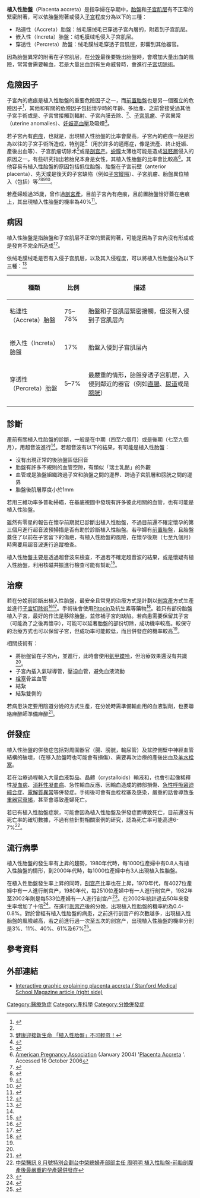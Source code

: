 {{refimprove|time=2016-10-27T13:28:08+00:00}}
{{Infobox medical condition |
  Name           = 植入性胎盤 |
  ICD10          = {{ICD10|O|43|2}} |
  ICD9           = {{ICD9|667.0}} |
  ICDO           = |
  Image          = Placenta_accreta.png |
  Caption        = 植入性胎盤的分類|
  OMIM           = |
  MedlinePlus    = |
  eMedicineSubj  = |
  eMedicineTopic = |
  DiseasesDB     = 10091 |
  MeshID            = D010921 |
}}

'''植入性胎盤'''（Placenta accreta）是指孕婦在孕期中，[[胎盤|胎盤]]和[[子宫肌层|子宫肌层]]有不正常的緊密附著，可以依胎盤附著或侵入[[子宫|子宫]]程度分為以下的三種：
* 粘連性（Accreta）胎盤：绒毛膜绒毛已穿透子宮內層的{{le|基底蛻膜|Decidua basalis}}，附着到子宫肌层。
* 嵌入性（Increta）胎盤：绒毛膜绒毛侵入子宫肌层。
* 穿透性（Percreta）胎盤：绒毛膜绒毛穿透子宫肌层，影響到其他器官。

因為胎盤異常的附著在子宫肌层，在[[分娩|分娩]]最後要娩出胎盤時，會增加大量出血的風險，常常會需要輸血，若是大量出血到有生命威脅時，會進行[[子宮切除術|子宮切除術]]。
==危險因子==
子宮內的疤痕是植入性胎盤的重要危險因子之一，而[[前置胎盤|前置胎盤]]也是另一個獨立的危險因子<REF>
{{Cite web |url=http://www.mmh.org.tw/obs/highrisk_edu009.htm |title=前置胎盤 |accessdate=2016-10-27 |archive-date=2016-11-04 |archive-url=https://web.archive.org/web/20161104125201/http://www.mmh.org.tw/obs/highrisk_edu009.htm |dead-url=no }}
</REF>，其他和有關的危險因子包括懷孕時的年齡、多胎產、之前曾接受過其他子宮手術或是{{le|子宮擴張及搔刮|Dilation and curettage|子宮搔刮}}、子宮曾接觸到輻射、子宮內膜去除、{{le|阿舍曼綜合症|Asherman syndrome}}<ref name="Al Serehi"/>、[[子宮肌瘤|子宮肌瘤]]、子宮異常（uterine anomalies）、[[妊娠高血壓|妊娠高血壓]]及吸煙<ref>[http://www.mababy.com/knowledge/article.aspx?aid=D70D314BAB4F8AE0 健康迎接新生命 「植入性胎盤」不可輕忽！]{{dead link|date=2018年3月 |bot=InternetArchiveBot |fix-attempted=yes }}</ref>。

若子宮內有[[疤痕|疤痕]]，也就是{{le|阿舍曼綜合症|Asherman syndrome}}，出現植入性胎盤的比率會變高，子宮內的疤痕一般是因為以往的子宮手術所造成，特別是{{le|子宮擴張及搔刮|Dilation and curettage}}<ref name="Capella">{{cite journal |pages=1230–3 |doi=10.1093/humrep/14.5.1230 |title=Hysteroscopic treatment of severe Asherman's syndrome and subsequent fertility |url=https://archive.org/details/sim_human-reproduction_1999-05_14_5/page/1230 |year=1999 |last1=Capella-Allouc |first1=S. |journal=Human Reproduction |volume=14 |issue=5 |pmid=10325268 |last2=Morsad |first2=F |last3=Rongières-Bertrand |first3=C |last4=Taylor |first4=S |last5=Fernandez |first5=H}}</ref>（用於許多的適應症，像是流產、終止妊娠、產後出血等）、子宫肌瘤切除术<ref name="Al Serehi">{{cite journal |pmid=18946102 |year=2008 |last1=Al-Serehi |first1=A |last2=Mhoyan |first2=A |last3=Brown |first3=M |last4=Benirschke |first4=K |last5=Hull |first5=A |last6=Pretorius |first6=DH |title=Placenta accreta: An association with fibroids and Asherman syndrome |volume=27 |issue=11 |pages=1623–8 |journal=Journal of ultrasound in medicine}}</ref>或是[[剖宫产|剖宫产]]。[[蜕膜|蜕膜]]太薄也可能是造成[[滋胚層|滋胚層]]侵入的原因之一。有些研究指出若胎兒本身是女性，其植入性胎盤的比率會比較高<ref>[http://www.americanpregnancy.org American Pregnancy Association] {{Wayback|url=http://www.americanpregnancy.org/ |date=20060116063059 }} (January 2004) '[http://www.americanpregnancy.org/pregnancycomplications/placentaaccreta.html Placenta Accreta] {{webarchive|url=https://web.archive.org/web/20060116063059/http://www.americanpregnancy.org/pregnancycomplications/placentaaccreta.html |date=2006-01-16 }}'. Accessed 16 October 2006</ref>。其他容易有植入性胎盤的原因包括低位胎盤、胎盤在子宮前壁（anterior placenta）、先天或是後天的子宮缺陷（例如[[子宮縱隔|子宮縱隔]]）、子宮肌瘤、胎盤異位植入（包括{{le|宮角妊娠|cornual pregnancy}}）等<ref name=labourprac>{{cite book|last=Arulkumaran|first=edited by Richard Warren, Sabaratnam|title=Best practice in labour and delivery|url=https://archive.org/details/bestpracticelabo00warr|year=2009|publisher=Cambridge University Press|location=Cambridge|isbn=978-0-521-72068-7|pages=[https://archive.org/details/bestpracticelabo00warr/page/n121 108], 146|edition=1st ed., 3rd printing.}}</ref><ref>{{cite journal|last=Bass|first=KE|author2=Morrish, D |author3=Roth, I |author4=Bhardwaj, D |author5=Taylor, R |author6=Zhou, Y |author7= Fisher, SJ |title=Human cytotrophoblast invasion is up-regulated by epidermal growth factor: evidence that paracrine factors modify this process.|journal=Developmental Biology|date=August 1994|volume=164|issue=2|pages=550–61|pmid=8045351|doi=10.1006/dbio.1994.1223}}</ref><ref>{{cite journal|last=Shimonovitz|first=S|author2=Hurwitz, A |author3=Dushnik, M |author4=Anteby, E |author5=Geva-Eldar, T |author6= Yagel, S |title=Developmental regulation of the expression of 72 and 92 kd type IV collagenases in human trophoblasts: a possible mechanism for control of trophoblast invasion.|url=https://archive.org/details/sim_american-journal-of-obstetrics-and-gynecology_1994-09_171_3/page/832|journal=American Journal of Obstetrics and Gynecology|date=September 1994|volume=171|issue=3|pages=832–8|pmid=7522400|doi=10.1016/0002-9378(94)90107-4}}</ref><ref name=acog>{{cite journal|last=ACOG Committee on Obstetric|first=Practice|title=ACOG Committee opinion. Number 266, January 2002 : placenta accreta.|url=https://archive.org/details/sim_obstetrics-and-gynecology_2002-01_99_1/page/169|journal=Obstetrics and gynecology|date=January 2002|volume=99|issue=1|pages=169–70|pmid=11777527|doi=10.1016/s0029-7844(01)01748-3}}</ref>。

若產婦超過35歲，曾作過[[剖宮產|剖宮產]]，目前子宮內有疤痕，且前置胎盤恰好蓋在疤痕上，其出現植入性胎盤的機率為40%<ref>{{cite book|last=Hobbins|first=John C.|title=Obstetric ultrasound : artistry in practice|year=2007|publisher=Blackwell|location=Oxford|isbn=978-1-4051-5815-2|pages=10}}</ref>。

==病因==
植入性胎盤是指胎盤和子宫肌层不正常的緊密附著，可能是因為子宮內沒有形成{{le|蜕膜基底|decidua basalis}}或是{{le|尼塔布赫层|Nitabuch's layer}}發育不完全所造成<ref name=gabbe>{{cite book|editor1=Steven G. Gabbe|editor2=Jennifer R. Niebyl|editor3=Joe Leigh Simpson|title=Obstetrics: normal and problem pregnancies|url=https://archive.org/details/gabbeobstetricsn00gabb|year=2002|publisher=Churchill Livingstone|location=New York, NY [u.a.]|isbn=9780443065729|pages=[https://archive.org/details/gabbeobstetricsn00gabb/page/n1051 519]|edition=4.}}</ref>。

依绒毛膜绒毛是否有入侵子宫肌层，以及其入侵程度，可以將植入性胎盤分為以下三種：<ref name=pansci>{{Cite web |url=http://pansci.asia/archives/107870 |title=植入性胎盤：讓婦產科醫師畏懼的梅杜莎 |accessdate=2016-10-23 |archive-date=2016-10-25 |archive-url=https://web.archive.org/web/20161025042115/http://pansci.asia/archives/107870 |dead-url=no }}</ref>

{| class="wikitable" border="1"
|-
!  種類
!  比例
!  描述
|-
|  粘連性（Accreta）胎盤
|  75–78%
| 胎盤和子宫肌层緊密接觸，但沒有入侵到子宫肌层內
|-
|  嵌入性（Increta）胎盤
|  17%
|  胎盤入侵到子宫肌层內
|-
|  穿透性（Percreta）胎盤
|  5–7%
|  最嚴重的情形，胎盤穿透子宫肌层，入侵到鄰近的器官（例如[[直腸|直腸]]、[[尿道|尿道]]或是[[膀胱|膀胱]]）
|-
|}

==診斷==
產前有關植入性胎盤的診斷，一般是在中期（四至六個月）或是後期（七至九個月），用超音波進行<ref name=pansci/>。若超音波有以下的結果，有可能是植入性胎盤：
*沒有出現正常的後胎盤區低回音
*胎盤有許多不規則的血管空隙，有類似「瑞士乳酪」的外觀
*血管或是胎盤組織跨過子宮和胎盤之間的邊界、跨過子宮肌層和膀胱之間的邊界
*胎盤後肌層厚度小於1mm

若用三維功率多普勒掃瞄，在基底視圖中發現有許多彼此相關的血管，也有可能是植入性胎盤。

雖然有零星的報告在懷孕前期就已診斷出植入性胎盤，不過目前還不確定懷孕的第三個月進行超音波預掃描是否有助於診斷植入性胎盤。若孕婦有[[前置胎盤|前置胎盤]]，且胎盤蓋住了以前在子宮留下的傷疤，有植入性胎盤的風險，在懷孕後期（七至九個月）時需要用超音波進行追蹤檢查。

植入性胎盤主要是透過超音波來檢查，不過若不確定超音波的結果，或是懷疑有植入性胎盤，利用核磁共振進行檢查可能有幫助<ref name="acog2">{{Cite web |url=http://www.acog.org/Resources-And-Publications/Committee-Opinions/Committee-on-Obstetric-Practice/Placenta-Accreta |title=ACOG Home/Resources & Publications/Committee Opinions/Placenta Accreta |access-date=2016-10-26 |archive-url=https://web.archive.org/web/20161024170734/http://www.acog.org/Resources-And-Publications/Committee-Opinions/Committee-on-Obstetric-Practice/Placenta-Accreta |archive-date=2016-10-24 |dead-url=yes }}</ref>。

==治療==
若在分娩前診斷出植入性胎盤，最安全且常見的治療方式是計劃以[[剖宮產|剖宮產]]方式生產並進行[[子宮切除術|子宮切除術]]<ref>{{cite book |first1=T A |last1=Johnston |first2=S |last2=Paterson-Brown |publisher=Royal College of Obstetricians and Gynecologists |date=January 2011 |title=Placenta Praevia, Placenta Praevia Accreta and Vasa Praevia: Diagnosis and Management |url=http://www.rcog.org.uk/womens-health/clinical-guidance/placenta-praevia-and-placenta-praevia-accreta-diagnosis-and-manageme |series=Green-top Guideline No. 27 |access-date=2016-10-25 |archive-date=2014-07-08 |archive-url=https://web.archive.org/web/20140708113713/http://www.rcog.org.uk/womens-health/clinical-guidance/placenta-praevia-and-placenta-praevia-accreta-diagnosis-and-manageme |dead-url=no }}</ref><ref name="ReferenceA">{{cite journal |pages=927–41 |doi=10.1097/01.AOG.0000207559.15715.98 |title=Placenta Previa, Placenta Accreta, and Vasa Previa |url=https://archive.org/details/sim_obstetrics-and-gynecology_2006-04_107_4/page/927 |year=2006 |last1=Oyelese |first1=Yinka |last2=Smulian |first2=John C. |journal=Obstetrics & Gynecology |volume=107 |issue=4 |pmid=16582134}}</ref>。手術後會使用[[催產素|Pitocin]]及抗生素等藥物<ref name=protocols>{{cite book|last=Turrentine|first=John E.|title=Clinical protocols in obstetrics and gynecology|url=https://archive.org/details/clinicalprotocol00turr|year=2008|publisher=Informa Healthcare|location=London|isbn=9780415439961|pages=[https://archive.org/details/clinicalprotocol00turr/page/286 286]|edition=3rd}}</ref>。若只有部份胎盤植入子宮，最好的作法是移除胎盤，並修補子宮的缺陷。若病患需要保留其子宮（可能為了之後再懷孕），可能可以延著胎盤的部份切除，成功機率較高。較保守的治療方式也可以保留子宮，但成功率可能較低，而且併發症的機率較高<ref name="ReferenceA"/>。

相關技術有：
* 將胎盤留在子宮內，並進行{{le|刮宮|curettage}}，此時會使用[[氨甲蝶呤|氨甲蝶呤]]，但治療效果還沒有共識<ref name =gabbe />。
* 子宮內插入氣球導管，壓迫血管，避免血液流動
* [[栓塞|栓塞]]骨盆血管
* 結紮{{le|髂內動脈|Internal iliac artery}}
* 結紮雙側的{{le|子宮動脈|uterine artery}}

若病患決定要用陰道分娩的方式生產，在分娩時需準備輸血用的血液製劑，也要聯絡麻醉師準備麻醉<ref>{{cite journal |pages=77–8 |doi=10.1016/S0020-7292(02)80003-0 |title=Placenta accreta Number 266, January 2002 Committee on Obstetric Practice |url=https://archive.org/details/sim_international-journal-of-gynecology-obstetrics_2002-04_77_1/page/77 |year=2002 |journal=International Journal of Gynecology & Obstetrics |volume=77 |pmid=12053897 |last1=Committee On Obstetric |first1=Practice |issue=1}}</ref>。

==併發症==
植入性胎盤的併發症包括對周圍器官（腸、膀胱，輸尿管）及盆腔側壁中神經血管結構的破壞，（在移入胎盤時也可能會有損傷）、需要再次治療的產後出血及[[羊水栓塞|羊水栓塞]]。

若在治療過程輸入大量血液製品、晶體（crystalloids）輸液和{{le|血容量擴充劑|Volume expander}}，也會引起像稀釋性[[凝血病|凝血病]]、[[消耗性凝血病|消耗性凝血病]]、急性輸血反應、因輸血造成的肺部損傷、[[急性呼吸窘迫綜合症|急性呼吸窘迫綜合症]]、[[電解質異常|電解質異常]]等併發症。手術後可會有血栓栓塞及感染，嚴重的話會導致[[多重器官衰竭|多重器官衰竭]]，甚至會導致產婦死亡。

若已有植入性胎盤症狀，可能會因為植入性胎盤及併發症而導致死亡，目前還沒有死亡率的確切數據，不過有些針對相關案例的研究，認為死亡率可能高達6-7%<ref>[http://www.vghtc.gov.tw/GipOpenWeb/wSite/public/file/portal/periodical/med173/10-11.pdf10 中榮醫訊 8 月號特別企劃台中榮總婦產部部主任 周明明 植入性胎盤-前胎剖腹產後最嚴重的孕產婦併發症]{{dead link|date=2018年3月 |bot=InternetArchiveBot |fix-attempted=yes }}</ref>。

== 流行病學== 
植入性胎盤的發生率有上昇的趨勢，1980年代時，每1000位產婦中有0.8人有植入性胎盤的情形，到2000年代時，每1000位產婦中有3人出現植入性胎盤。

在植入性胎盤發生率上昇的同時，[[剖宫产|剖宫产]]比率也在上昇，1970年代，每4027位產婦中有一人進行剖宫产，1980年代，每2510位產婦中有一人進行剖宫产，1982年至2002年則是每533位產婦有一人進行剖宫产<ref>{{cite web|last1=Committee on Obstetric Practice|title=Placenta Accreta|url=http://www.acog.org/Resources_And_Publications/Committee_Opinions/Committee_on_Obstetric_Practice/Placenta_Accreta|website=American College of Obstetricians and Gynecologists|access-date=2016-10-24|archive-url=https://web.archive.org/web/20161123013603/http://www.acog.org/Resources_And_Publications/Committee_Opinions/Committee_on_Obstetric_Practice/Placenta_Accreta|archive-date=2016-11-23|dead-url=yes}}</ref>。{{le|美國婦產科學院|American College of Obstetricians and Gynecologists}}在2002年統計過去50年來發生率增加了十倍<ref name=acog>{{cite journal|last=ACOG Committee on Obstetric|first=Practice|title=ACOG Committee opinion. Number 266, January 2002 : placenta accreta.|url=https://archive.org/details/sim_obstetrics-and-gynecology_2002-01_99_1/page/169|journal=Obstetrics and gynecology|date=January 2002|volume=99|issue=1|pages=169–70|pmid=11777527|doi=10.1016/s0029-7844(01)01748-3}}</ref>。在進行[[剖宫产|剖宫产]]後的分娩，出現植入性胎盤的機率約為0.4-0.8%。對於曾經有植入性胎盤的病患，之前進行剖宫产的次數越多，出現植入性胎盤的風險越高，若之前進行過一次至五次的剖宫产，出現植入性胎盤的機率分別是3%、11%、40%、61%及67%<ref>{{cite journal|last1=Silver|first1=R.M.|last2=Landon|first2=M.B.|last3=Rouse|first3=D.J.|last4=Leveno|first4=K.J.|last5=Spong|first5=C.Y.|last6=Thom|first6=E.A.|title=Maternal morbidity associated with multiple repeat cesarean deliveries|journal=Obstet Gynecol|date=2006|volume=107|issue=6|pages=1226–32|url=http://www.ncbi.nlm.nih.gov/pubmed/16738145|pmid=16738145|last7=Moawad|first7=A.H.|last8=Caritis|first8=S. N.|last9=Harper|first9=M|last10=Wapner|first10=R. J.|last11=Sorokin|first11=Y|last12=Miodovnik|first12=M|last13=Carpenter|first13=M|last14=Peaceman|first14=A. M.|last15=O'Sullivan|first15=M. J.|last16=Sibai|first16=B|last17=Langer|first17=O|last18=Thorp|first18=J. M.|last19=Ramin|first19=S. M.|last20=Mercer|first20=B. M.|author21=National Institute of Child Health Human Development Maternal-Fetal Medicine Units Network|doi=10.1097/01.AOG.0000219750.79480.84|display-authors=etal|access-date=2016-10-24|archive-date=2016-04-30|archive-url=https://web.archive.org/web/20160430143304/http://www.ncbi.nlm.nih.gov/pubmed/16738145|dead-url=no}}</ref>。

==參考資料==
{{Reflist|30em}}

== 外部連結 ==
* [http://stanmed.stanford.edu/2013fall/article4.html Interactive graphic explaining placenta accreta / Stanford Medical School Magazine article (right side)] {{Wayback|url=http://stanmed.stanford.edu/2013fall/article4.html |date=20140729163209 }}
{{懷孕、分娩及產後的病理學}}
[[Category:醫療急症|Category:醫療急症]]
[[Category:產科學|Category:產科學]]
[[Category:分娩併發症|Category:分娩併發症]]